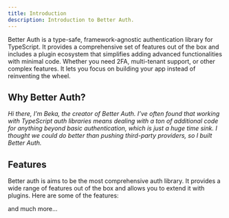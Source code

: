 ```yaml
---
title: Introduction
description: Introduction to Better Auth.
---
```


Better Auth is a type-safe, framework-agnostic authentication library for TypeScript. It provides a comprehensive set of features out of the box and includes a plugin ecosystem that simplifies adding advanced functionalities with minimal code. Whether you need 2FA, multi-tenant support, or other complex features. It lets you focus on building your app instead of reinventing the wheel.

## Why Better Auth?

*Hi there, I’m <Link href="https://x.com/imbereket">Beka</Link>, the creator of Better Auth. I’ve often found that working with TypeScript auth libraries means dealing with a ton of additional code for anything beyond basic authentication, which is just a huge time sink. I thought we could do better than pushing third-party providers, so I built Better Auth.*

## Features

Better auth is aims to be the most comprehensive auth library. It provides a wide range of features out of the box and allows you to extend it with plugins. Here are some of the features:

<Features/>

and much more...
